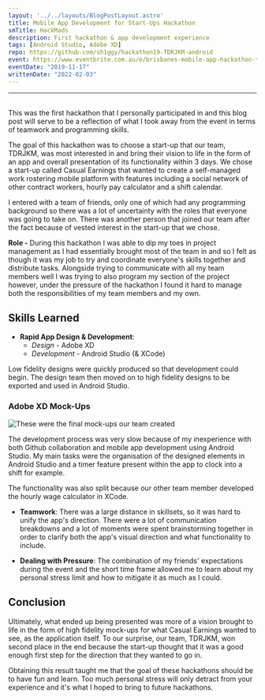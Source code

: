 ```yaml
---
layout: '../../layouts/BlogPostLayout.astro'
title: Mobile App Development for Start-Ups Hackathon
smTitle: HackMads
description: First hackathon & app development experience
tags: [Android Studio, Adobe XD]
repo: https://github.com/sh1ggy/hackathon19-TDRJKM-android
event: https://www.eventbrite.com.au/e/brisbanes-mobile-app-hackathon-tickets-72067400535#
eventDate: "2019-11-17"
writtenDate: "2022-02-03"
---
```

--- 
<br/>
This was the first hackathon that I personally participated in and this blog post will serve to be a reflection of what I took away from the event in terms of teamwork and programming skills. 

The goal of this hackathon was to choose a start-up that our team, TDRJKM, was most interested in and bring their vision to life in the form of an app and overall presentation of its functionality within 3 days. We chose a start-up called Casual Earnings that wanted to create a self-managed work rostering mobile platform with features including a social network of other contract workers, hourly pay calculator and a shift calendar. 

I entered with a team of friends, only one of which had any programming background so there was a lot of uncertainty with the roles that everyone was going to take on. There was another person that joined our team after the fact because of vested interest in the start-up that we chose. 

**Role -** During this hackathon I was able to dip my toes in project management as I had essentially brought most of the team in and so I felt as though it was my job to try and coordinate everyone's skills together and distribute tasks. Alongside trying to communicate with all my team members well I was trying to also program my section of the project however, under the pressure of the hackathon I found it hard to manage both the responsibilities of my team members and my own. 

## Skills Learned
 - **Rapid App Design & Development**: 
	 - *Design* - Adobe XD
	 - *Development* - Android Studio (& XCode) 

Low fidelity designs were quickly produced so that development could begin. The design team then moved on to high fidelity designs to be exported and used in Android Studio.

### Adobe XD Mock-Ups

![These were the final mock-ups our team created](/blog/HackMads/mock.png)

The development process was very slow because of my inexperience with both Github collaboration and mobile app development using Android Studio. My main tasks were the organisation of the designed elements in Android Studio and a timer feature present within the app to clock into a shift for example. 

The functionality was also split because our other team member developed the hourly wage calculator in XCode. 

 - **Teamwork**: There was a large distance in skillsets, so it was hard to unify the app's direction. There were a lot of communication breakdowns and a lot of moments were spent brainstorming together in order to clarify both the app's visual direction and what functionality to include. 
 

 - **Dealing with Pressure**: The combination of my friends' expectations during the event and the short time frame allowed me to learn about my personal stress limit and how to mitigate it as much as I could. 


## Conclusion

Ultimately, what ended up being presented was more of a vision brought to life in the form of high fidelity mock-ups for what Casual Earnings wanted to see, as the application itself. To our surprise, our team, TDRJKM, won second place in the end because the start-up thought that it was a good enough first step for the direction that they wanted to go in. 

Obtaining this result taught me that the goal of these hackathons should be to have fun and learn. Too much personal stress will only detract from your experience and it's what I hoped to bring to future hackathons. 
 
